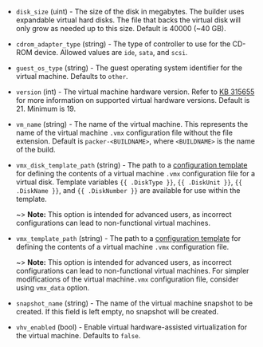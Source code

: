 <!-- Code generated from the comments of the Config struct in builder/vmware/iso/config.go; DO NOT EDIT MANUALLY -->

- `disk_size` (uint) - The size of the disk in megabytes. The builder uses expandable virtual
  hard disks. The file that backs the virtual disk will only grow as needed
  up to this size. Default is 40000 (~40 GB).

- `cdrom_adapter_type` (string) - The type of controller to use for the CD-ROM device.
  Allowed values are `ide`, `sata`, and `scsi`.

- `guest_os_type` (string) - The guest operating system identifier for the virtual machine.
  Defaults to `other`.

- `version` (int) - The virtual machine hardware version. Refer to [KB 315655](https://knowledge.broadcom.com/external/article?articleNumber=315655)
  for more information on supported virtual hardware versions.
  Default is 21. Minimum is 19.

- `vm_name` (string) - The name of the virtual machine. This represents the name of the virtual
  machine `.vmx` configuration file without the file extension.
  Default is `packer-<BUILDNAME>`, where `<BUILDNAME>` is the name of the
  build.

- `vmx_disk_template_path` (string) - The path to a [configuration template](/packer/docs/templates/legacy_json_templates/engine)
  for defining the contents of a virtual machine `.vmx` configuration file
  for a virtual disk. Template variables `{{ .DiskType }}`, `{{ .DiskUnit }}`,
  `{{ .DiskName }}`, and `{{ .DiskNumber }}` are available for use within
  the template.
  
  ~> **Note:** This option is intended for advanced users, as incorrect
  configurations can lead to non-functional virtual machines.

- `vmx_template_path` (string) - The path to a [configuration template](/packer/docs/templates/legacy_json_templates/engine)
  for defining the contents of a virtual machine `.vmx` configuration file.
  
  ~> **Note:** This option is intended for advanced users, as incorrect
  configurations can lead to non-functional virtual machines. For simpler
  modifications of the virtual machine`.vmx` configuration file, consider
  using `vmx_data` option.

- `snapshot_name` (string) - The name of the virtual machine snapshot to be created.
  If this field is left empty, no snapshot will be created.

- `vhv_enabled` (bool) - Enable virtual hardware-assisted virtualization for the virtual machine.
  Defaults to `false`.

<!-- End of code generated from the comments of the Config struct in builder/vmware/iso/config.go; -->
